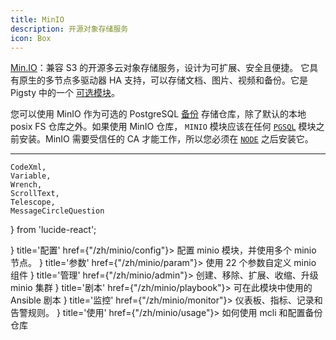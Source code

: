 ```yaml
---
title: MinIO
description: 开源对象存储服务
icon: Box
---
```



[Min.IO](https://min.io/docs/minio/linux/reference/minio-mc/mc-mb.html)：兼容 S3 的开源多云对象存储服务，设计为可扩展、安全且便捷。
它具有原生的多节点多驱动器 HA 支持，可以存储文档、图片、视频和备份。它是 Pigsty 中的一个 [可选模块](/zh/intro/module)。

您可以使用 MinIO 作为可选的 PostgreSQL [备份](/zh/pgsql/backup) 存储仓库，除了默认的本地 posix FS 仓库之外。如果使用 MinIO 仓库，
`MINIO` 模块应该在任何 [`PGSQL`](/zh/pgsql/) 模块之前安装。MinIO 需要受信任的 CA 才能工作，所以您必须在 [`NODE`](/zh/node/) 之后安装它。

--------

    CodeXml,
    Variable,
    Wrench,
    ScrollText,
    Telescope,
    MessageCircleQuestion
} from 'lucide-react';


<Cards>
    <Card icon={<CodeXml className="text-sky-700"/>} title='配置' href={"/zh/minio/config"}>
        配置 minio 模块，并使用多个 minio 节点。
    </Card>
    <Card icon={<Variable className="text-amber-500"/>} title='参数' href={"/zh/minio/param"}>
        使用 22 个参数自定义 minio 组件
    </Card>
    <Card icon={<Wrench className={"text-violet-500"}/>} title='管理' href={"/zh/minio/admin"}>
        创建、移除、扩展、收缩、升级 minio 集群
    </Card>
    <Card icon={<ScrollText className="text-blue-400"/>} title='剧本' href={"/zh/minio/playbook"}>
        可在此模块中使用的 Ansible 剧本
    </Card>
    <Card icon={<Telescope className="text-orange-600"/>} title='监控' href={"/zh/minio/monitor"}>
        仪表板、指标、记录和告警规则。
    </Card>
    <Card icon={<MessageCircleQuestion className="text-emerald-600"/>} title='使用' href={"/zh/minio/usage"}>
        如何使用 mcli 和配置备份仓库
    </Card>
</Cards>